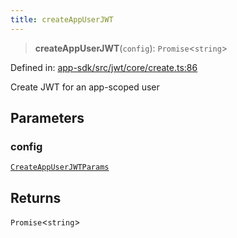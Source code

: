 ```yaml
---
title: createAppUserJWT
---
```


> **createAppUserJWT**(`config`): `Promise`\<`string`\>

Defined in: [app-sdk/src/jwt/core/create.ts:86](https://github.com/LIT-Protocol/Vincent/blob/73da7c01d4eb076a0ff8650f85c7adf29f486588/packages/libs/app-sdk/src/jwt/core/create.ts#L86)

Create JWT for an app-scoped user

## Parameters

### config

[`CreateAppUserJWTParams`](/api-reference/app-sdk/jwt/interfaces/CreateAppUserJWTParams)

## Returns

`Promise`\<`string`\>
